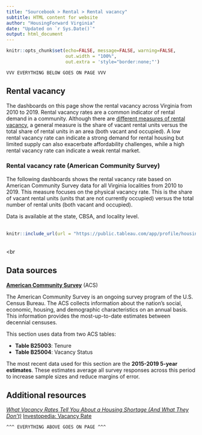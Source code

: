 ```yaml
---
title: "Sourcebook > Rental > Rental vacancy"
subtitle: HTML content for website
author: "HousingForward Virginia"
date: "Updated on `r Sys.Date()`"
output: html_document
---
```


```r
knitr::opts_chunk$set(echo=FALSE, message=FALSE, warning=FALSE,
                      out.width = "100%",
                      out.extra = 'style="border:none;"')
```

```
VVV EVERYTHING BELOW GOES ON PAGE VVV
```

## Rental vacancy

The dashboards on this page show the rental vacancy across Virginia from 2010 to 
2019. Rental vacancy rates are a common indicator of rental demand in a community. 
Although there are [different measures of rental vacancy](https://www.stessa.com/blog/vacancy-rate/),
a general measure is the share of vacant rental units versus the total share of 
rental units in an area (both vacant and occupied). A low rental vacancy rate can 
indicate a strong demand for rental housing but limited supply can also exacerbate 
affordability challenges, while a high rental vacancy rate can indicate a weak rental 
market.

### Rental vacancy rate (American Community Survey)

The following dashboards shows the rental vacancy rate based on American Community 
Survey data for all Virginia localities from 2010 to 2019. This measure focuses on 
the physical vacancy rate. This is the share of vacant rental units (units that are 
not currently occupied) versus the total number of rental units (both vacant and occupied).

Data is available at the state, CBSA, and locality level.
<br>
<br>
```r
knitr::include_url(url = "https://public.tableau.com/app/profile/housingforward.virginia/viz/Sourcebook-RentalvacancyrateACS/Statewide?:showVizHome=no&:embed=true", height = "500px")
```
<br>
<br

## Data sources

[**American Community Survey**](https://www.census.gov/programs-surveys/acs) (ACS)  

The American Community Survey is an ongoing survey program of the U.S. Census Bureau. The ACS collects information about the nation’s social, economic, housing, and demographic characteristics on an annual basis. This information provides the most-up-to-date estimates between decennial censuses.

This section uses data from two ACS tables:

* **Table B25003**: Tenure
* **Table B25004**: Vacancy Status

The most recent data used for this section are the **2015-2019 5-year estimates**. These estimates average all survey responses across this period to increase sample sizes and reduce margins of error.

## Additional resources

*[What Vacancy Rates Tell You About a Housing Shortage (And What They Don't)](https://www.strongtowns.org/journal/2020/8/30/what-vacancy-rates-tell-you-about-a-housing-shortage)
*[Investopedia: Vacancy Rate](https://www.investopedia.com/terms/v/vacancy-rate.asp)


```
^^^ EVERYTHING ABOVE GOES ON PAGE ^^^
```
